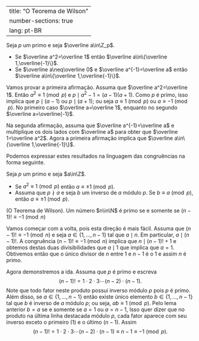 

---
title: "O Teorema de Wilson"
number-sections: true
lang: pt-BR
---


:::{#lem-}
 Seja $p$ um primo e seja $\overline a\in\Z_p$.


-  Se $\overline a^2=\overline 1$ então $\overline a\in\{\overline 1,\overline{-1}\}$.
-  Se $\overline a\neq\overline 0$ e $\overline a^{-1}=\overline a$ então $\overline a\in\{\overline 1,\overline{-1}\}$.

:::


:::{.proof}
Vamos provar a primeira afirmação. Assuma que $\overline a^2=\overline 1$. Então $a^2\equiv 1\pmod p$ e $p\mid a^2-1=(a-1)(a+1)$. Como $p$ é primo, isso implica que $p\mid (a-1)$ ou $p\mid (a+1)$; ou seja $a\equiv 1\pmod p$ ou $a\equiv -1\pmod p$. No primeiro caso $\overline a=\overline 1$, enquanto no segundo $\overline a=\overline{-1}$.

Na segunda afirmação, assuma que $\overline a^{-1}=\overline a$ e multiplique os dois lados com $\overline a$ para obter que $\overline 1=\overline a^2$. Agora a primeira afirmação implica que $\overline a\in\{\overline 1,\overline{-1}\}$.

:::

Podemos expressar estes resultados na linguagem das congruências na forma seguinte.

:::{#lem-}
Seja $p$ um primo e seja $a\in\Z$.


-  Se $a^2\equiv 1\pmod p$ então $a\equiv \pm 1\pmod p$.
-  Assuma que $p\nmid a$ e seja $b$ um inverso de $a$ módulo $p$. Se $b\equiv a\pmod p$, então $a\equiv \pm 1\pmod p$.

:::


:::{#thm-}
(O Teorema de Wilson). Um número $n\in\N$ é primo se e somente se $(n-1)!\equiv -1\pmod n$
:::


:::{.proof}
Vamos começar com a volta, pois esta direção é mais fácil. Assuma que $(n-1)!\equiv -1\pmod n$ e seja $a\in\{1,\ldots,n-1\}$ tal que $a\mid n$. Em particular, $a\mid (n-1)!$. A congruência $(n-1)!\equiv -1\pmod n$ implica que $n\mid (n-1)!+1$ e obtemos destas duas divisibilidades que $a\mid 1$ que implica que $a=1$. Obtivemos então que o único divisor de $n$ entre $1$ e $n-1$ é o $1$ e assim $n$ é primo.

Agora demonstremos a ida. Assuma que $p$ é primo e escreva
$$
(n-1)!=1\cdot 2\cdot 3\cdots (n-2)\cdot (n-1).
$$
Note que todo fator neste produto possui inverso módulo $p$ pois $p$ é primo. Além disso, se $a\in\{1,\ldots,n-1\}$ então existe único elemento $b\in\{1,\ldots,n-1\}$ tal que $b$ é inverso de $a$ módulo $p$; ou seja, $ab\equiv 1\pmod p$. Pelo lema anterior $b=a$ se e somente se $a=1$ ou $a=n-1$, Isso quer dizer que no produto na última linha destacada módulo $p$, cada fator aparece com seu inverso exceto o primeiro ($1$) e o último ($n-1$). Assim
$$
(n-1)!=1\cdot 2\cdot 3\cdots (n-2)\cdot (n-1)\equiv n-1\equiv -1\pmod p.
$$

:::


